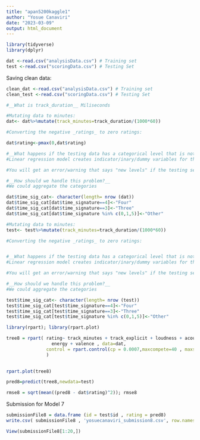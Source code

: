 ```yaml
---
title: "apan5200kaggle1"
author: "Yosue Canaviri"
date: "2023-03-09"
output: html_document
---
```


```r
library(tidyverse)
library(dplyr)

```

```r
dat <-read.csv("analysisData.csv") # Training set
test <-read.csv("scoringData.csv") # Testing Set
```

Saving clean data:
```r
clean_dat <-read.csv("analysisData.csv") # Training set
clean_test <-read.csv("scoringData.csv") # Testing Set

#__What is track_duration__ Miliseconds

#Mutating data to minutes:
dat<- dat%>%mutate(track_minutes=track_duration/(1000*60))

#Converting the negative _ratings_ to zero ratings:

dat$rating<-pmax(0,dat$rating)

#__What happens if the testing data has a categorical level that is not in the training data?__
#Linear regression model creates indicator/inary/dummy variables for the levels of a categorical input. These are relative #toa base case.

#You will get an error/warning that says "new levels" if the testing set has categories not in the training set.

#__How should we handle this problem?__
#We could aggregate the categories

dat$time_sig_cat<- character(length= nrow (dat))
dat$time_sig_cat[dat$time_signature==4]<-"Four"
dat$time_sig_cat[dat$time_signature==3]<-"Three"
dat$time_sig_cat[dat$time_signature %in% c(0,1,5)]<-"Other"
```
  
```r
#Mutating data to minutes:
test<- test%>%mutate(track_minutes=track_duration/(1000*60))

#Converting the negative _ratings_ to zero ratings:


#__What happens if the testing data has a categorical level that is not in the training data?__
#Linear regression model creates indicator/inary/dummy variables for the levels of a categorical input. These are relative #toa base case.

#You will get an error/warning that says "new levels" if the testing set has categories not in the training set.

#__How should we handle this problem?__
#We could aggregate the categories

test$time_sig_cat<- character(length= nrow (test))
test$time_sig_cat[test$time_signature==4]<-"Four"
test$time_sig_cat[test$time_signature==3]<-"Three"
test$time_sig_cat[test$time_signature %in% c(0,1,5)]<-"Other"
```

```r
library(rpart); library(rpart.plot)

```




```r
tree8 = rpart( rating~ track_minutes + track_explicit + loudness + acousticness + danceability +
                 energy + valence , data=dat, 
               control = rpart.control(cp = 0.0007,maxcompete=40 , maxsurrogate=10,usesurrogate=2 , xval=20, surrogatestyle = 0,maxdepth = 30,  minsplit = 10, minbucket = round(10/3))
               )
               
```

```r
rpart.plot(tree8)
```

```r
pred8=predict(tree8,newdata=test)
```

```r
rmse8 = sqrt(mean((pred8 - dat$rating)^2)); rmse8
```

Submission for Model 7

```r
submissionFile8 = data.frame (id = test$id , rating = pred8)
write.csv( submissionFile8 , 'yosuecanaviri_submission8.csv', row.names =F)
```

```r
View(submissionFile8[1:20,])
```